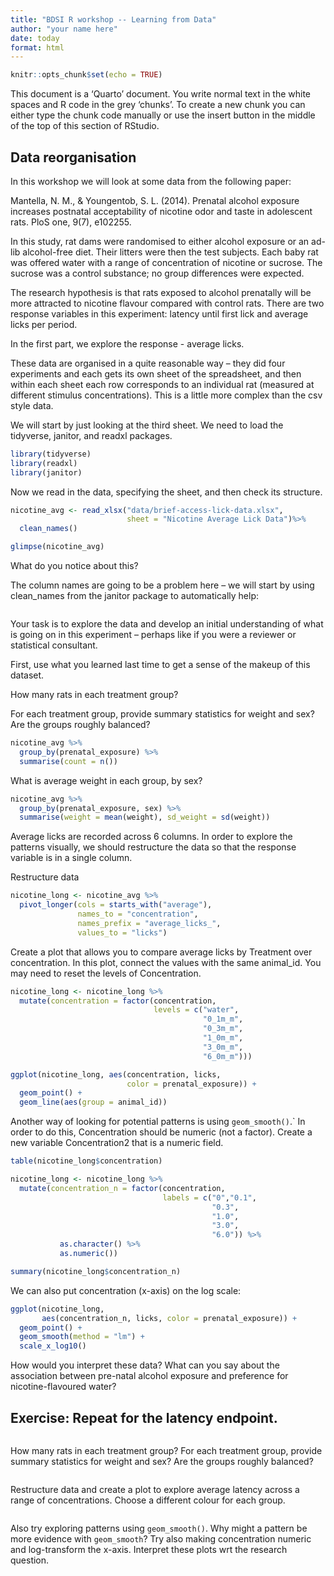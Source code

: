```yaml
---
title: "BDSI R workshop -- Learning from Data"
author: "your name here"
date: today
format: html
---
```


```r
knitr::opts_chunk$set(echo = TRUE)
```

This document is a 'Quarto' document. You write normal text in the white spaces and R code in the grey 'chunks'. To create a new chunk you can either type the chunk code manually or use the insert button in the middle of the top of this section of RStudio.

## Data reorganisation

In this workshop we will look at some data from the following paper:

Mantella, N. M., & Youngentob, S. L. (2014). Prenatal alcohol exposure increases postnatal acceptability of nicotine odor and taste in adolescent rats. PloS one, 9(7), e102255.

In this study, rat dams were randomised to either alcohol exposure or an ad-lib alcohol-free diet. Their litters were then the test subjects. Each baby rat was offered water with a range of concentration of nicotine or sucrose.  The sucrose was a control substance; no group differences were expected.

The research hypothesis is that rats exposed to alcohol prenatally will be more attracted to nicotine flavour compared with control rats. There are two response variables in this experiment: latency until first lick and average licks per period. 

In the first part, we explore the response - average licks.

These data are organised in a quite reasonable way -- they did four experiments and each gets its own sheet of the spreadsheet, and then within each sheet each row corresponds to an individual rat (measured at different stimulus concentrations). This is a little more complex than the csv style data.

We will start by just looking at the third sheet. We need to load the tidyverse, janitor, and readxl packages.

```r
library(tidyverse)
library(readxl)
library(janitor)
```

Now we read in the data, specifying the sheet, and then check its structure.

```r
nicotine_avg <- read_xlsx("data/brief-access-lick-data.xlsx",
                          sheet = "Nicotine Average Lick Data")%>%
  clean_names()

glimpse(nicotine_avg)
```

What do you notice about this?



The column names are going to be a problem here -- we will start by using clean_names from the janitor package to automatically help:

```r

```


Your task is to explore the data and develop an initial understanding of what is going on in this experiment -- perhaps like if you were a reviewer or statistical consultant.

First, use what you learned last time to get a sense of the makeup of this dataset.

How many rats in each treatment group?

For each treatment group, provide summary statistics for weight and sex? Are the groups roughly balanced?


```r
nicotine_avg %>%
  group_by(prenatal_exposure) %>%
  summarise(count = n())
```
What is average weight in each group, by sex?
```r
nicotine_avg %>%
  group_by(prenatal_exposure, sex) %>%
  summarise(weight = mean(weight), sd_weight = sd(weight))
```


Average licks are recorded across 6 columns. In order to explore the patterns visually, we should restructure the data so that the response variable is in a single column.

Restructure data 

```r
nicotine_long <- nicotine_avg %>%
  pivot_longer(cols = starts_with("average"),
               names_to = "concentration",
               names_prefix = "average_licks_",
               values_to = "licks")
```

Create a plot that allows you to compare average licks by Treatment over concentration. In this plot, connect the values with the same animal_id. You may need to reset the levels of Concentration.

```r
nicotine_long <- nicotine_long %>%
  mutate(concentration = factor(concentration,
                                levels = c("water",
                                           "0_1m_m",
                                           "0_3m_m",
                                           "1_0m_m",
                                           "3_0m_m",
                                           "6_0m_m")))

ggplot(nicotine_long, aes(concentration, licks,
                          color = prenatal_exposure)) +
  geom_point() +
  geom_line(aes(group = animal_id))
```



Another way of looking for potential patterns is using `geom_smooth()`.` In order to do this, Concentration should be numeric (not a factor). Create a new variable Concentration2 that is a numeric field.

```r
table(nicotine_long$concentration)

nicotine_long <- nicotine_long %>%
  mutate(concentration_n = factor(concentration,
                                  labels = c("0","0.1",
                                             "0.3",
                                             "1.0",
                                             "3.0",
                                             "6.0")) %>%
           as.character() %>%
           as.numeric())

summary(nicotine_long$concentration_n)
```

We can also put concentration (x-axis) on the log scale:

```r
ggplot(nicotine_long, 
       aes(concentration_n, licks, color = prenatal_exposure)) + 
  geom_point() + 
  geom_smooth(method = "lm") +
  scale_x_log10()
```

How would you interpret these data? What can you say about the association between pre-natal alcohol exposure and preference for nicotine-flavoured water?

## Exercise: Repeat for the latency endpoint.

```r

```
How many rats in each treatment group?
For each treatment group, provide summary statistics for weight and sex? Are the groups roughly balanced?


```r

```



Restructure data and create a plot to explore average latency across a range of concentrations. Choose a different colour for each group.

```r

```


Also try exploring patterns using `geom_smooth()`. Why might a pattern be more evidence with `geom_smooth`? Try also making concentration numeric and log-transform the x-axis. Interpret these plots wrt the research question. 


```r

```